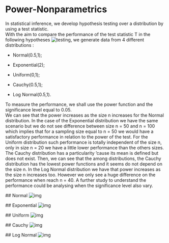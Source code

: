 # Power-Nonparametrics
In statistical inference, we develop hypothesis testing over a distribution by using a test statistic.  
With the aim to compare the performance of the test statistic T in the following hypotheses ![testing](https://chart.googleapis.com/chart?cht=tx&chl=H_0%3A+%5Cmu+%3D+%5Cmu_0+vs+H_1%3A+%5Cmu+%3E+%5Cmu_0), we generate data from 4 different distributions :

  - Normal(0.5,1);
  
  - Exponential(2);
  
  - Uniform(0,1);
  
  - Cauchy(0.5,1);
  
  - Log Normal(0.5,1).
 
 To measure the performance, we shall use the power function and the significance level equal to 0.05.  
 We can see that the power increases as the size n increases for the Normal distribution. In the case of the Exponential distribution we have the same scenario but we do not see difference between size n = 50 and n = 100 which implies that for a sampling size equal to n = 50 we would have a satisfactory performance in relation to the power of the test. For the Uniform distribution such performance is totally independent of the size n, only in size n = 20 we have a little lower performance than the others sizes. The Cauchy distribution has a particularity 'cause its mean is defined but does not exist. Then, we can see that the among distributions, the Cauchy distribution has the lowest power functions and it seems do not depend on the size n.  In the Log Normal distribution we have that power increases as the size n increases too. However we only see a huge difference on the performance when reach n = 40. 
 A further study to understand the performance could be analysing when the significance level also vary. 
 
 ## Normal
 ![img](powerPlots/power_normal.png)
 
 ## Exponential
 ![img](powerPlots/power_exponential.png)
 
 ## Uniform
 ![img](powerPlots/power_uniform.png)
 
 ## Cauchy
 ![img](powerPlots/power_cauchy.png)
 
 ## Log Normal
 ![img](powerPlots/power_logNormal.png)

